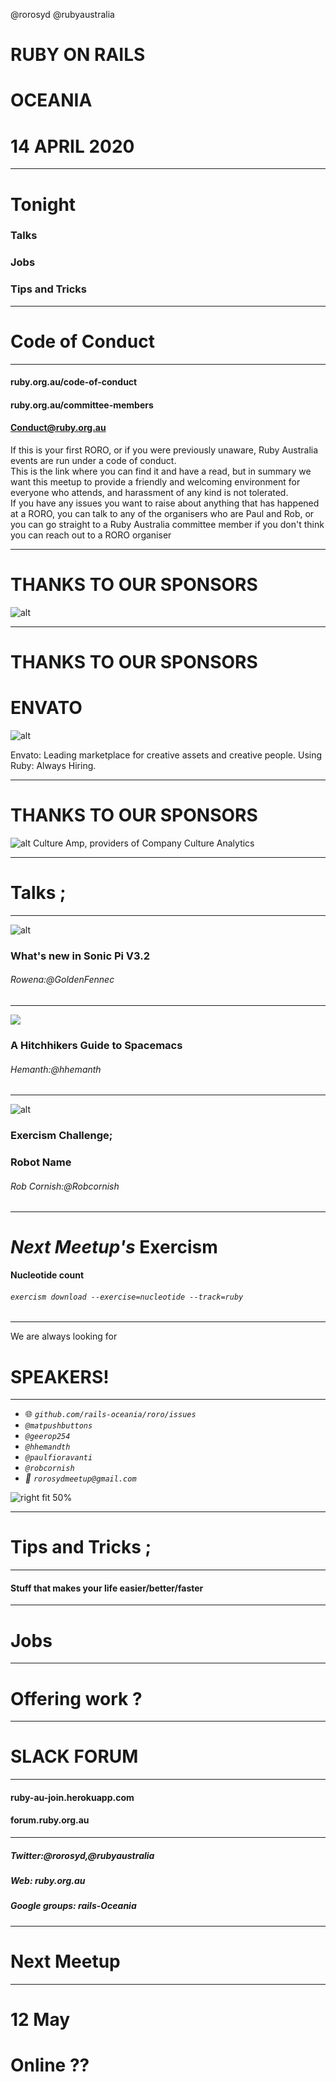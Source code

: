 







<Footer>

@rorosyd @rubyaustralia

</Footer>

<Layout>

<Head>
  <title>RoRoSYd  April 2020</title>
</Head>






 # RUBY ON RAILS 

 <Box
 color="#fff">

# OCEANIA

 </Box>

 # 14 APRIL 2020


</Layout>

---
<Layout>

# Tonight

<Box
color='#fff'>

### Talks
### Jobs
### Tips and Tricks

</Box>


</Layout>

---
<Layout>

# Code of Conduct

---
<Box
color="#fff">

  #### ruby.org.au/code-of-conduct
####  ruby.org.au/committee-members
#### Conduct@ruby.org.au

</Box>

</Layout>


<Notes>
If this is your first RORO, or if you were previously unaware, Ruby Australia events are run under a code of conduct.<br />
This is the link where you can find it and have a read, but in summary we want this meetup to provide a friendly and welcoming environment for everyone who attends, and harassment of any kind is not tolerated.<br />
If you have any issues you want to raise about anything that has happened at a RORO, you can talk to any of the organisers who are Paul and Rob, or you can go straight to a Ruby Australia committee member if you don't think you can reach out to a RORO organiser
</Notes>

---

# THANKS TO OUR SPONSORS
![alt](https://www.dropbox.com/s/cxq6w0jx76jyc3x/ruby-au-logo.png?dl=1)

---
<Invert>

# THANKS TO OUR SPONSORS
# ENVATO
![alt](https://www.dropbox.com/s/rt37lwsic8rw6h2/envato-logo.png?dl=1)

</Invert>

<Notes>
Envato: Leading marketplace for creative assets and creative people. Using Ruby: Always Hiring.
</Notes>

---
# THANKS TO OUR SPONSORS

![alt](https://www.dropbox.com/s/h36hivrlykx4wbu/culture-amp-logo.png?dl=1
)
<Notes>
Culture Amp, providers of Company Culture Analytics
</Notes>

---

<Layout>
<Box
fontSize="144px"
color="#fff">

# Talks ;

</Box>
  
  </Layout>

---
<Layout>

<Split>


![alt](https://pbs.twimg.com/profile_images/1249815411543011328/pe5VltLz_400x400.jpg)

 


<Box
 p={3}
 bg ='#c9c9c9'
 color= '#850900'>

###  What's new in Sonic Pi V3.2 
###### Rowena:@GoldenFennec

</Box>

 </Split>

</Layout>

---
<Layout>

<Split>

![](https://avatars3.githubusercontent.com/u/486803?s=400&u=fa78acd59228fffb2a2d70c79770ea806cbcb9a6&dl=1)





 
<Box
bg ='#c2c2c2'
color="#850900">

### A Hitchhikers Guide to Spacemacs
 ###### Hemanth:@hhemanth 

 </Box>




</Split>

</Layout>

---


<Layout>


<Split>

![alt](https://pbs.twimg.com/profile_images/451704827098038272/UV-gQUqJ_400x400.jpeg)
 



<Box
bg ='#c2c2c2'
font ='-webkit-pictograph'
color ='#850900'>

### Exercism Challenge;
### Robot Name 
###### Rob Cornish:@Robcornish

</Box>

 </Split>

</Layout>

---

<Layout>


<Box
bg ='#c2c2c2'
font ='-webkit-pictograph'
color ='#850900'>

# *Next Meetup's* Exercism

 **Nucleotide count**

 ###### `exercism download --exercise=nucleotide --track=ruby`

</Box>




</Layout>

---

<Layout>

We are always looking for
<Box
color="#fff">

#  **SPEAKERS!**

</Box>

</Layout>

---
<Box
bg="#1c2b42">

<Split>

- :globe_with_meridians: *`github.com/rails-oceania/roro/issues`*
- *`@matpushbuttons`*
- *`@geerop254`*
- *`@hhemandth`*
- *`@paulfioravanti`*
- *`@robcornish`*
- *:email: `rorosydmeetup@gmail.com`*





![right fit 50%](https://www.dropbox.com/s/7nyrbk4w3nvve0s/qr-code-2020-03.png?dl=1)


</Split>

</Box>

---
<Layout>
<Box
color='#fff'>

# Tips and Tricks ;

</Box>

---

#### Stuff that makes your life easier/better/faster

</Layout>

---

<Layout>

# Jobs

---

<Box
color = '#fff'>

# Offering work ?

</Box>

</Layout>

---

<Layout>

# SLACK FORUM

---
<Box
color="#fff">

####  ruby-au-join.herokuapp.com
#### forum.ruby.org.au
 
 </Box>

 </Layout>

---

<Layout>
<Box
color="#fff">

##### Twitter:@rorosyd,@rubyaustralia
##### Web: ruby.org.au
##### Google groups: rails-Oceania

</Box>

</Layout>

---
<Layout>

# Next Meetup
 
 ---
<Box
color="#fff">

 # 12 May
 # Online ??

</Box>

</Layout>





